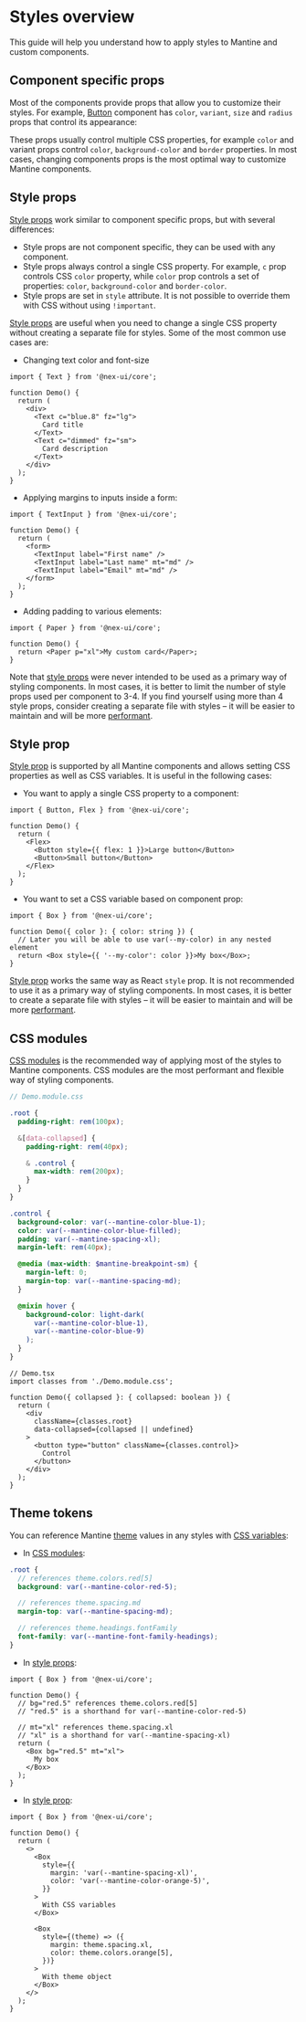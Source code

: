 

# Styles overview

This guide will help you understand how to apply styles to Mantine and custom components.

## Component specific props

Most of the components provide props that allow you to customize their styles. For example,
[Button](/core/button/) component has `color`, `variant`, `size` and `radius` props that control its
appearance:

<Demo data={ButtonDemos.configurator} />

These props usually control multiple CSS properties, for example `color` and variant props control `color`,
`background-color` and `border` properties. In most cases, changing components props is the most optimal way to customize Mantine components.

## Style props

[Style props](/styles/style-props/) work similar to component specific props, but with several differences:

- Style props are not component specific, they can be used with any component.
- Style props always control a single CSS property. For example, `c` prop controls CSS `color` property, while `color` prop controls a set of properties: `color`, `background-color` and `border-color`.
- Style props are set in `style` attribute. It is not possible to override them with CSS without using `!important`.

[Style props](/styles/style-props/) are useful when you need to change a single CSS property without creating a separate file for styles.
Some of the most common use cases are:

- Changing text color and font-size

```tsx
import { Text } from '@nex-ui/core';

function Demo() {
  return (
    <div>
      <Text c="blue.8" fz="lg">
        Card title
      </Text>
      <Text c="dimmed" fz="sm">
        Card description
      </Text>
    </div>
  );
}
```

- Applying margins to inputs inside a form:

```tsx
import { TextInput } from '@nex-ui/core';

function Demo() {
  return (
    <form>
      <TextInput label="First name" />
      <TextInput label="Last name" mt="md" />
      <TextInput label="Email" mt="md" />
    </form>
  );
}
```

- Adding padding to various elements:

```tsx
import { Paper } from '@nex-ui/core';

function Demo() {
  return <Paper p="xl">My custom card</Paper>;
}
```

Note that [style props](/styles/style-props/) were never intended to be used
as a primary way of styling components. In most cases, it is better to limit
the number of style props used per component to 3-4. If you find yourself using
more than 4 style props, consider creating a separate file with styles – it
will be easier to maintain and will be more [performant](/styles/styles-performance/).

## Style prop

[Style prop](/styles/style/) is supported by all Mantine components and allows setting
CSS properties as well as CSS variables. It is useful in the following cases:

- You want to apply a single CSS property to a component:

```tsx
import { Button, Flex } from '@nex-ui/core';

function Demo() {
  return (
    <Flex>
      <Button style={{ flex: 1 }}>Large button</Button>
      <Button>Small button</Button>
    </Flex>
  );
}
```

- You want to set a CSS variable based on component prop:

```tsx
import { Box } from '@nex-ui/core';

function Demo({ color }: { color: string }) {
  // Later you will be able to use var(--my-color) in any nested element
  return <Box style={{ '--my-color': color }}>My box</Box>;
}
```

[Style prop](/styles/style/) works the same way as React `style` prop. It is not
recommended to use it as a primary way of styling components. In most cases, it is
better to create a separate file with styles – it will be easier to maintain and
will be more [performant](/styles/styles-performance/).

## CSS modules

[CSS modules](/styles/css-modules/) is the recommended way of applying most of the styles to Mantine components.
CSS modules are the most performant and flexible way of styling components.

```scss
// Demo.module.css

.root {
  padding-right: rem(100px);

  &[data-collapsed] {
    padding-right: rem(40px);

    & .control {
      max-width: rem(200px);
    }
  }
}

.control {
  background-color: var(--mantine-color-blue-1);
  color: var(--mantine-color-blue-filled);
  padding: var(--mantine-spacing-xl);
  margin-left: rem(40px);

  @media (max-width: $mantine-breakpoint-sm) {
    margin-left: 0;
    margin-top: var(--mantine-spacing-md);
  }

  @mixin hover {
    background-color: light-dark(
      var(--mantine-color-blue-1),
      var(--mantine-color-blue-9)
    );
  }
}
```

```tsx
// Demo.tsx
import classes from './Demo.module.css';

function Demo({ collapsed }: { collapsed: boolean }) {
  return (
    <div
      className={classes.root}
      data-collapsed={collapsed || undefined}
    >
      <button type="button" className={classes.control}>
        Control
      </button>
    </div>
  );
}
```

## Theme tokens

You can reference Mantine [theme](/theming/theme-object/) values in any styles with
[CSS variables](/styles/css-variables/):

- In [CSS modules](/styles/css-modules/):

```scss
.root {
  // references theme.colors.red[5]
  background: var(--mantine-color-red-5);

  // references theme.spacing.md
  margin-top: var(--mantine-spacing-md);

  // references theme.headings.fontFamily
  font-family: var(--mantine-font-family-headings);
}
```

- In [style props](/styles/style-props/):

```tsx
import { Box } from '@nex-ui/core';

function Demo() {
  // bg="red.5" references theme.colors.red[5]
  // "red.5" is a shorthand for var(--mantine-color-red-5)

  // mt="xl" references theme.spacing.xl
  // "xl" is a shorthand for var(--mantine-spacing-xl)
  return (
    <Box bg="red.5" mt="xl">
      My box
    </Box>
  );
}
```

- In [style prop](/styles/style/):

```tsx
import { Box } from '@nex-ui/core';

function Demo() {
  return (
    <>
      <Box
        style={{
          margin: 'var(--mantine-spacing-xl)',
          color: 'var(--mantine-color-orange-5)',
        }}
      >
        With CSS variables
      </Box>

      <Box
        style={(theme) => ({
          margin: theme.spacing.xl,
          color: theme.colors.orange[5],
        })}
      >
        With theme object
      </Box>
    </>
  );
}
```
